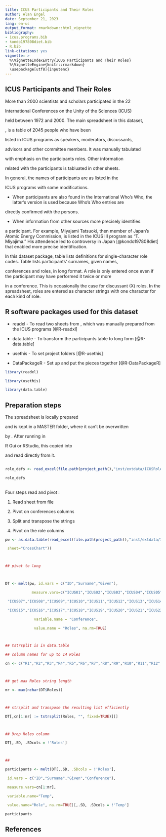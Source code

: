 ---
title: ICUS Participants and Their Roles
author: Alan Engel
date: September 21, 2023
lang: en-us
output_format: rmarkdown::html_vignette
bibliography:
- icus.programs.bib
- kondo197808diet.bib
- R.bib
link-citations: yes
vignette: >
  %\VignetteIndexEntry{ICUS Participants and Their Roles}
  %\VignetteEngine{knitr::rmarkdown}
  \usepackage[utf8]{inputenc}
---

## ICUS Participants and Their Roles

More than 2000 scientists and scholars participated in the 22
International Conferences on the Unity of the Sciences (ICUS)
held between 1972 and 2000. The main spreadsheet in this dataset,
\code{ICUSRoles.xlsx}, is a table of 2045 people who have been
listed in ICUS programs as speakers, moderators, discussants,
advisors and other committee members. It was manually tabulated
with emphasis on the participants roles. Other information
related with the participants is tabluated in other sheets.  

In general, the names of participants are as listed in the
ICUS programs with some modifications.  

* When participants are also found in the International Who's Who, the latter's version is used because Who's Who entries are
directly confirmed with the persons.
* When information from other sources more precisely identifies
a participant. For example, Miyajami Tatsuoki, then member of Japan's Atomic Energy Commission, is listed in the ICUS III program as "T. Miyajima." His attendence led to controversy in Japan [@kondo197808diet] that enabled more precise identification.  

In this dataset package, table \textsf{role_defs} lists definitions for single-character role codes. Table \textsf{participants} lists participants' surnames, given names,
conferences and roles, in long format. A role is only entered once even if the participant may have performed it twice or more
in a conference. This is occasionally the case for discussant (X) roles. In the spreadsheet, roles are entered as character strings with one character for each kind of role.

## R software packages used for this dataset

* readxl - To read two sheets from \code{ICUSRoles.xlsx}, which was manually prepared from the ICUS programs [@R-readxl]
* data.table - To transform the participants table to long form [@R-data.table]
* usethis - To set project folders [@R-usethis]
* DataPackageR - Set up and put the pieces together [@R-DataPackageR]

```{r libraries}
library(readxl)
library(usethis)
library(data.table)
```

## Preparation steps

The spreadsheet \code{ICUSRoles.xlsx} is locally prepared
 and is kept in a MASTER folder, where it can't be overwritten
 by \code{datapackage_skeleton}. After running \code{datapackage_skeleton} in
 R Gui or RStudio, this copied into
 \code{inst/extdata} and \code{role_defs} read directly from it.

## \code{role_defs}

 ```{r read role defs}
role_defs <- read_excel(file.path(project_path(),"inst/extdata/ICUSRoles.xlsx"),sheet="Legend")
role_defs
 ```

## \code{participants}

Four steps read and pivot \code[participants]:

1. Read sheet from file
2. Pivot on conferences columns
3. Split and transpose the strings \code{Roles}
4. Pivot on the role columns

```{r read and pivot}
pw <- as.data.table(read_excel(file.path(project_path(),"inst/extdata/ICUSRoles.xlsx"),
 sheet="CrossChart"))

## pivot to long

DT <- melt(pw, id.vars = c("ID","Surname","Given"),
            measure.vars=c("ICUS01","ICUS02","ICUS03","ICUS04","ICUS05","ICUS06",
 "ICUS07","ICUS08","ICUS09","ICUS10","ICUS11","ICUS12","ICUS13","ICUS14",
 "ICUS15","ICUS16","ICUS17","ICUS18","ICUS19","ICUS20","ICUS21","ICUS22"),
             variable.name = "Conference", 
             value.name = "Roles", na.rm=TRUE)

## tstrsplit is in data.table
## column names for up to 14 Roles
cn <- c("R1","R2","R3","R4","R5","R6","R7","R8","R9","R10","R11","R12","R13","R14")

## get max Roles string length
mr <- max(nchar(DT$Roles))

## strsplit and transpose the resulting list efficiently
DT[,cn[1:mr] := tstrsplit(Roles, "", fixed=TRUE)][]

## Drop Roles column
DT[,.SD, .SDcols = !'Roles']

## 
participants <- melt(DT[,.SD, .SDcols = !'Roles'],  
 id.vars = c("ID","Surname","Given","Conference"),
 measure.vars=cn[1:mr],
 variable.name="Temp",
 value.name="Role", na.rm=TRUE)[,.SD, .SDcols = !'Temp']
participants
```

## References


